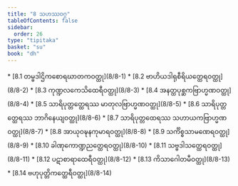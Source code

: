 ```yaml
---
title: "8 သဟဿဝဂ္ဂ"
tableOfContents: false
sidebar:
  order: 26
type: "tipitaka"
basket: "su"
book: "dh"
---
```



<DynamicBreadcrumb />



<TableOfContents book="dh" section="8">
* [8.1 တမ္ဗဒါဌိကစောရဃာတကဝတ္ထု](8/8-1)
* [8.2 ဗာဟိယဒါရုစီရိယတ္ထေရဝတ္ထု](8/8-2)
* [8.3 ကုဏ္ဍလကေသိထေရီဝတ္ထု](8/8-3)
* [8.4 အနတ္ထပုစ္ဆကဗြာဟ္မဏဝတ္ထု](8/8-4)
* [8.5 သာရိပုတ္တတ္ထေရဿ မာတုလဗြာဟ္မဏဝတ္ထု](8/8-5)
* [8.6 သာရိပုတ္တတ္ထေရဿ ဘာဂိနေယျဝတ္ထု](8/8-6)
* [8.7 သာရိပုတ္တထေရဿ သဟာယကဗြာဟ္မဏဝတ္ထု](8/8-7)
* [8.8 အာယုဝဍ္ဎနကုမာရဝတ္ထု](8/8-8)
* [8.9 သင်္ကိစ္စသာမဏေရဝတ္ထု](8/8-9)
* [8.10 ခါဏုကောဏ္ဍညတ္ထေရဝတ္ထု](8/8-10)
* [8.11 သဗ္ဗဒါသတ္ထေရဝတ္ထု](8/8-11)
* [8.12 ပဋာစာရာထေရီဝတ္ထု](8/8-12)
* [8.13 ကိသာဂေါတမီဝတ္ထု](8/8-13)
* [8.14 ဗဟုပုတ္တိကတ္ထေရီဝတ္ထု](8/8-14)
</TableOfContents>